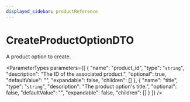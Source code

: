 ```yaml
---
displayed_sidebar: productReference
---
```



# CreateProductOptionDTO

A product option to create.

<ParameterTypes parameters={[
  {
    "name": "product_id",
    "type": "`string`",
    "description": "The ID of the associated product.",
    "optional": true,
    "defaultValue": "",
    "expandable": false,
    "children": []
  },
  {
    "name": "title",
    "type": "`string`",
    "description": "The product option's title.",
    "optional": false,
    "defaultValue": "",
    "expandable": false,
    "children": []
  }
]} />
